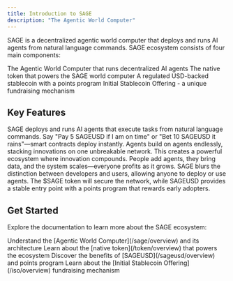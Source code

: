 ```yaml
---
title: Introduction to SAGE
description: "The Agentic World Computer"
---
```



SAGE is a decentralized agentic world computer that deploys and runs AI agents from natural language commands. SAGE ecosystem consists of four main components:

<CardGroup cols={2}>
  <Card
    title="SAGE"
    icon="robot"
    color="#7c3aed"
    href="/sage/overview"
  >
    The Agentic World Computer that runs decentralized AI agents
  </Card>
  <Card
    title="SAGE Token"
    icon="coins"
    color="#eab308"
    href="/token/overview"
  >
    The native token that powers the SAGE world computer
  </Card>
  <Card
    title="SAGEUSD"
    icon="dollar-sign"
    color="#059669"
    href="/sageusd/overview"
  >
    A regulated USD-backed stablecoin with a points program
  </Card>
  <Card
    title="ISO"
    icon="rocket"
    color="#3b82f6"
    href="/iso/overview"
  >
    Initial Stablecoin Offering - a unique fundraising mechanism
  </Card>
</CardGroup>

## Key Features

<AccordionGroup>
  <Accordion icon="wand-magic-sparkles" title="Agentic Architecture">
    SAGE deploys and runs AI agents that execute tasks from natural language commands. Say "Pay 5 SAGEUSD if I am on time" or "Bet 10 SAGEUSD it rains"—smart contracts deploy instantly.
  </Accordion>
  <Accordion icon="layer-group" title="Composable Agents">
    Agents build on agents endlessly, stacking innovations on one unbreakable network. This creates a powerful ecosystem where innovation compounds.
  </Accordion>
  <Accordion icon="users" title="Community-Driven Growth">
    People add agents, they bring data, and the system scales—everyone profits as it grows. SAGE blurs the distinction between developers and users, allowing anyone to deploy or use agents.
  </Accordion>
  <Accordion icon="money-bill-trend-up" title="Economic Model">
    The $SAGE token will secure the network, while SAGEUSD provides a stable entry point with a points program that rewards early adopters.
  </Accordion>
</AccordionGroup>

## Get Started

Explore the documentation to learn more about the SAGE ecosystem:

<Steps>
  <Step title="Learn about SAGE">
    Understand the [Agentic World Computer](/sage/overview) and its architecture
  </Step>
  <Step title="Discover the SAGE Token">
    Learn about the [native token](/token/overview) that powers the ecosystem
  </Step>
  <Step title="Explore SAGEUSD">
    Discover the benefits of [SAGEUSD](/sageusd/overview) and points program
  </Step>
  <Step title="Understand the ISO">
    Learn about the [Initial Stablecoin Offering](/iso/overview) fundraising mechanism
  </Step>
</Steps>

